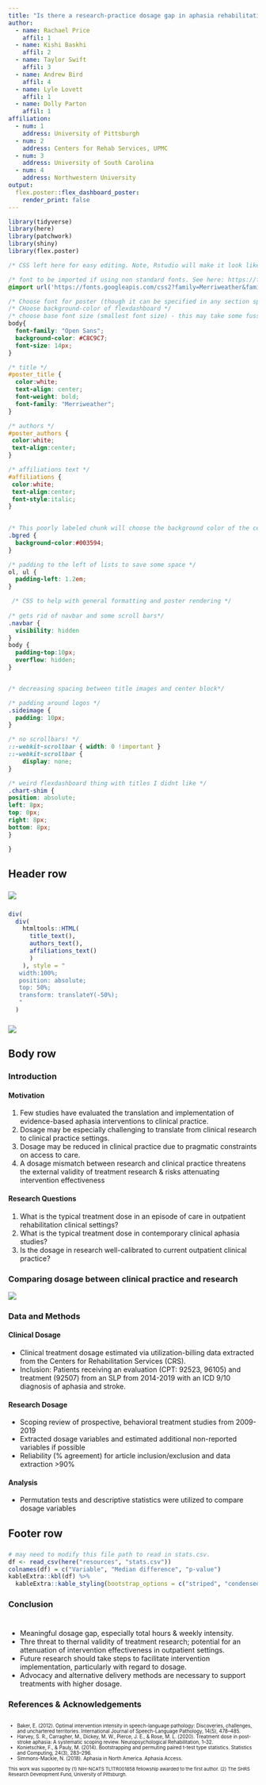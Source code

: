 ```yaml
---
title: "Is there a research-practice dosage gap in aphasia rehabilitation?"
author:
  - name: Rachael Price
    affil: 1
  - name: Kishi Baskhi
    affil: 2
  - name: Taylor Swift
    affil: 3
  - name: Andrew Bird
    affil: 4
  - name: Lyle Lovett
    affil: 1
  - name: Dolly Parton
    affil: 1
affiliation:
  - num: 1
    address: University of Pittsburgh
  - num: 2
    address: Centers for Rehab Services, UPMC
  - num: 3
    address: University of South Carolina
  - num: 4
    address: Northwestern University
output: 
  flex.poster::flex_dashboard_poster:
    render_print: false
---
```


<!-- The following code chunk contains css which can be used to change the look of the document. Some of the CSS  -->

```r
library(tidyverse)
library(here)
library(patchwork)
library(shiny)
library(flex.poster)
```

```css

/* CSS left here for easy editing. Note, Rstudio will make it look like things are tagged out but only slask-asterisk will tag out in this chunk */

/* font to be imported if using non standard fonts. See here: https://fonts.google.com/. Select font, copy and paste link. */
@import url('https://fonts.googleapis.com/css2?family=Merriweather&family=Open+Sans&display=swap');

/* Choose font for poster (though it can be specified in any section specifically) /*
/* CHoose background-color of flexdashboard */
/* choose base font size (smallest font size) - this may take some fussing to get right */
body{
  font-family: "Open Sans";
  background-color: #C8C9C7;
  font-size: 14px;
}

/* title */
#poster_title {
  color:white;
  text-align: center;
  font-weight: bold;
  font-family: "Merriweather";
}

/* authors */
#poster_authors {
 color:white;
 text-align:center;
}

/* affiliations text */
#affiliations {
 color:white;
 text-align:center;
 font-style:italic;
}
  

/* This poorly labeled chunk will choose the background color of the center title block and any other blocks given this class */
.bgred {
  background-color:#003594;
}

/* padding to the left of lists to save some space */
ol, ul {
  padding-left: 1.2em;
}

 /* CSS to help with general formatting and poster rendering */
  
/* gets rid of navbar and some scroll bars*/
.navbar {
  visibility: hidden
}
body {
  padding-top:10px;
  overflow: hidden;
}


/* decreasing spacing between title images and center block*/

/* padding around logos */
.sideimage {
  padding: 10px;
}

/* no scrollbars! */
::-webkit-scrollbar { width: 0 !important }
::-webkit-scrollbar {
    display: none;
}

/* weird flexdashboard thing with titles I didnt like */
.chart-shim {
position: absolute;
left: 8px;
top: 0px;
right: 8px;
bottom: 8px;
}

}
```

<!-- This header row is the top row of the poster -->

## Header row {data-height=15}

<!-- Left image or logo -->

### {.sideimage data-width=100}

![](resources/picture2.png)
<!-- Center title block. Lots of divs because centering vertically is something I don't understand yet -->

### {.bgred data-width=600}

```r

div(
  div(
    htmltools::HTML(
      title_text(),
      authors_text(),
      affiliations_text()
      )
    ), style = "
   width:100%;
   position: absolute;
   top: 50%;
   transform: translateY(-50%);
   "
  )

```


<!-- Right logo -->

### {.bgred .sideimage data-width=100}

![](resources/logopitt3.png)
<!-- Second row in the document. There are 3 panels but...do what you want! -->

## Body row {data-height=75}

<!-- First panel -->

### **Introduction** {data-width=400}

<!-- note 4-hash header is within the box -->

#### Motivation
1. Few studies have evaluated the translation and implementation of evidence-based aphasia interventions to clinical practice.
2. Dosage may be especially challenging to translate from clinical research to clinical practice settings.
3. Dosage may be reduced in clinical practice due to pragmatic constraints on access to care.
4. A dosage mismatch between research and clinical practice threatens the external validity of treatment research & risks attenuating intervention effectiveness

#### Research Questions
1. What is the typical treatment dose in an episode of care in outpatient rehabilitation clinical settings?
2. What is the typical treatment dose in contemporary clinical aphasia studies?
3. Is the dosage in research well-calibrated to current outpatient clinical practice?

### **Comparing dosage between clinical practice and research** {data-width=700}

<!-- This is one way to put an image in, if it's pre-rendered. You can also render images easily in r-chunks. the shiny package will come in handy, even though we're not rendering a shiny app.  -->

![](resources/test1.png)
<!-- third panel -->

### **Data and Methods** {data-width=400}

#### Clinical Dosage
- Clinical treatment dosage estimated via utilization-billing data extracted from the Centers for Rehabilitation Services (CRS).
- Inclusion: Patients receiving an evaluation (CPT: 92523, 96105) and treatment (92507) from an SLP from 2014-2019 with an ICD 9/10 diagnosis of aphasia and stroke.

#### Research Dosage
- Scoping review of prospective, behavioral treatment studies from 2009-2019
- Extracted dosage variables and estimated additional non-reported variables if possible
- Reliability (% agreement) for article inclusion/exclusion and data extraction >90%

#### Analysis
- Permutation tests and descriptive statistics were utilized to compare dosage variables

<!-- Last row in the document. data-heights are relative to each other. the overall height will scale to fit the viewer window -->

## Footer row {data-height=30}

### {data-width=26}

```r
# may need to modify this file path to read in stats.csv. 
df <- read_csv(here("resources", "stats.csv"))
colnames(df) = c("Variable", "Median difference", "p-value")
kableExtra::kbl(df) %>%
  kableExtra::kable_styling(bootstrap_options = c("striped", "condensed"))
```

### Conclusion {data-width=30}

::: {.padtop style="padding-top:10px;"}
- Meaningful dosage gap, especially total hours & weekly intensity. 
- Thre threat to thernal validity of treatment research; potential for an attenuation of intervention effectiveness in outpatient settings. 
- Future research should take steps to facilitate intervention implementation, particularly with regard to dosage. 
- Advocacy and alternative delivery methods are necessary to support treatments with higher dosage.
:::

<!-- You can also include references using the [@reference] notation and save your references in a .bib file and reference that file in the YAML! This will also interface with zotero if you want to get real fancy. -->

### References & Acknowledgements {.noov data-width=28}
::: {.padtop2 style="padding:1px 1px; margin: 0; font-size: .7em; overflow:hidden"}
- Baker, E. (2012). Optimal intervention intensity in speech-language pathology: Discoveries, challenges, and unchartered territories. International Journal of Speech-Language Pathology, 14(5), 478–485.
- Harvey, S. R., Carragher, M., Dickey, M. W., Pierce, J. E., & Rose, M. L. (2020). Treatment dose in post-stroke aphasia: A systematic scoping review. Neuropsychological Rehabilitation, 1–32.
- Konietschke, F., & Pauly, M. (2014). Bootstrapping and permuting paired t-test type statistics. Statistics and Computing, 24(3), 283–296.
- Simmons-Mackie, N. (2018). Aphasia in North America. Aphasia Access.
</div>
<div style="padding-top:0px; margin: 0px; font-size: .67em; overflow:hidden">
This work was supported by (1) NIH-NCATS TL1TR001858 fellowship awarded to the first author. (2) The SHRS Research Development Fund, University of Pittsburgh. 
:::

